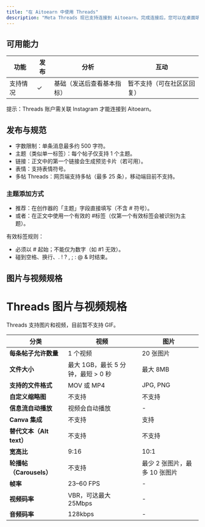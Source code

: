 ```yaml
---
title: "在 Aitoearn 中使用 Threads"
description: "Meta Threads 现已支持连接到 Aitoearn。完成连接后，您可以在桌面端编写与排期 Threads 帖子。"
---
```


## 可用能力

| 功能 | 发布 | 分析 | 互动 |
| --- | --- | --- | --- |
| 支持情况 | ✓ | 基础（发送后查看基本指标） | 暂不支持（可在社区区回复） |


提示：Threads 账户需关联 Instagram 才能连接到 Aitoearn。

## 发布与规范

- 字数限制：单条消息最多约 500 字符。
- 主题（类似单一标签）：每个帖子仅支持 1 个主题。
- 链接：正文中的第一个链接会生成预览卡片（若可用）。
- 表情：支持表情符号。
- 多帖 Threads：网页端支持多帖（最多 25 条），移动端目前不支持。

### 主题添加方式

- 推荐：在创作器的「主题」字段直接填写（不含 # 符号）。
- 或者：在正文中使用一个有效的 #标签（仅第一个有效标签会被识别为主题）。

有效标签规则：
- 必须以 # 起始；不能仅为数字（如 #1 无效）。
- 碰到空格、换行、. ! ? , ; : @ & 时结束。

## 图片与视频规格

# Threads 图片与视频规格

Threads 支持图片和视频，目前暂不支持 GIF。

| 分类                     | 视频                                                                 | 图片                                   |
|--------------------------|----------------------------------------------------------------------|----------------------------------------|
| **每条帖子允许数量**        | 1 个视频                                                               | 20 张图片                                |
| **文件大小**               | 最大 1GB，最长 5 分钟，最短 > 0 秒                                      | 最大 8MB                                 |
| **支持的文件格式**          | MOV 或 MP4                                                            | JPG, PNG                               |
| **自定义缩略图**            | 不支持                                                                 | 不支持                                   |
| **信息流自动播放**          | 视频会自动播放                                                           | -                                      |
| **Canva 集成**            | 不支持                                                                 | 支持                                    |
| **替代文本（Alt text）**   | 不支持                                                                 | 不支持                                   |
| **宽高比**                 | 9:16                                                                  | 10:1                                   |
| **轮播帖（Carousels）**     | 不支持                                                                 | 最少 2 张图片，最多 10 张图片              |
| **帧率**                   | 23–60 FPS                                                            | -                                      |
| **视频码率**               | VBR，可达最大 25Mbps                                                   | -                                      |
| **音频码率**               | 128kbps                                                              | -                                      |


